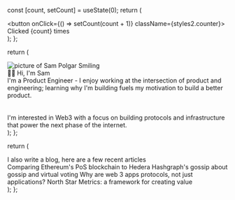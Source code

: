 
  const [count, setCount] = useState(0);
  return (
    <div>
      <button onClick={() => setCount(count + 1)} className={styles2.counter}>
        Clicked {count} times
      </button>
    </div>
  );
};

  return (
    <div className={styles.container}>
      <Image
        className={styles.heroImage}
        src={profilePhoto3}
        alt='picture of Sam Polgar Smiling'
        width={1080}
        height={1080}
        layout='responsive'
        priority={true}
      />
      <div className={styles.content}>
        <div className={styles.heading}>👋🏻 Hi, I'm Sam</div>
        <div className={styles.about}>
          I'm a Product Engineer - I enjoy working at the intersection of
          product and engineering; learning why I'm building fuels my motivation
          to build a better product. <br /> <br /> <br />
          I'm interested in Web3 with a focus on building protocols and infrastructure
          that power the next phase of the internet.
        </div>
      </div>
    </div>
  );
};

  return (
    <div className={styles.container}>
      <div className={styles.about}>
        I also write a blog, here are a few recent articles
      </div>
      <div className={styles.blogContainer}>
        <Link
          className={styles.blogContent}
          href='https://sampolgar.medium.com/comparing-ethereums-pos-blockchain-to-hedera-hashgraph-s-gossiping-gossip-ee7a0daf19ff'
        >
          Comparing Ethereum's PoS blockchain to Hedera Hashgraph's gossip about
          gossip and virtual voting
        </Link>
        <Link
          className={styles.blogContent}
          href='https://sampolgar.medium.com/why-are-web-3-apps-protocols-not-just-applications-56911d01cc43'
        >
          Why are web 3 apps protocols, not just applications?
        </Link>
        <Link
          className={styles.blogContent}
          href='https://sampolgar.medium.com/north-star-metrics-a-framework-for-creating-value-3cc97d97b94a'
        >
          North Star Metrics: a framework for creating value
        </Link>
      </div>
    </div>
  );
};

<Hero />
<Blogs />
